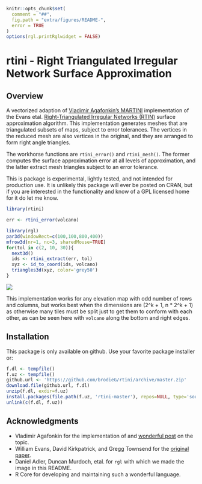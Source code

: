 <!-- README.md is generated from README.Rmd. Please edit that file

library(rmarkdown)
render('README.Rmd', output_format=md_document())

-->
```r
knitr::opts_chunk$set(
  comment = "##",
  fig.path = "extra/figures/README-",
  error = TRUE
)
options(rgl.printRglwidget = FALSE) 
```
# rtini - Right Triangulated Irregular Network Surface Approximation

## Overview

A vectorized adaption of [Vladimir Agafonkin's MARTINI][1] implementation of the
Evans etal. [Right-Triangulated Irregular Networks (RTIN)][2] surface
approximation algorithm.  This implementation generates meshes that are
triangulated subsets of maps, subject to error tolerances.  The vertices in the
reduced mesh are also vertices in the original, and they are arranged to form
right angle triangles.

The workhorse functions are `rtini_error()` and `rtini_mesh()`.  The former
computes the surface approximation error at all levels of approximation, and
the latter extract mesh triangles subject to an error tolerance.

This is package is experimental, lightly tested, and not intended for production
use.  It is unlikely this package will ever be posted on CRAN, but if you are
interested in the functionality and know of a GPL licensed home for it do let me
know.

```r
library(rtini)

err <- rtini_error(volcano)

library(rgl)
par3d(windowRect=c(100,100,800,400))
mfrow3d(nr=1, nc=3, sharedMouse=TRUE)
for(tol in c(2, 10, 30)){
  next3d()
  ids <- rtini_extract(err, tol)
  xyz <- id_to_coord(ids, volcano)
  triangles3d(xyz, color='grey50')
}
```
![](extra/figures/README-rgl-shot.png)

This implementation works for any elevation map with odd number of rows and
columns, but works best when the dimensions are (2^k + 1, n * 2^k + 1) as
otherwise many tiles must be split just to get them to conform with each other,
as can be seen here with `volcano` along the bottom and right edges.

## Installation

This package is only available on github.  Use your favorite package installer
or:

```r
f.dl <- tempfile()
f.uz <- tempfile()
github.url <- 'https://github.com/brodieG/rtini/archive/master.zip'
download.file(github.url, f.dl)
unzip(f.dl, exdir=f.uz)
install.packages(file.path(f.uz, 'rtini-master'), repos=NULL, type='source')
unlink(c(f.dl, f.uz))
```

## Acknowledgments

* Vladimir Agafonkin for the implementation of and [wonderful post][1] on the
  topic.
* William Evans, David Kirkpatrick, and Gregg Townsend for the [original
  paper][2].
* Daniel Adler, Duncan Murdoch, etal. for `rgl` with which we made the image in
  this README.
* R Core for developing and maintaining such a wonderful language.

[1]: https://observablehq.com/@mourner/martin-real-time-rtin-terrain-mesh
[2]: https://www.cs.ubc.ca/~will/papers/rtin.pdf
